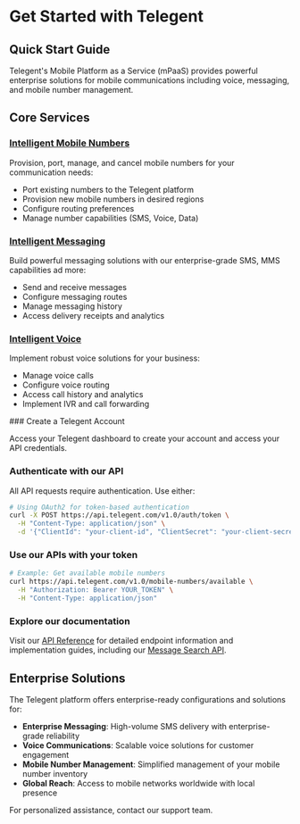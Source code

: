 
# Get Started with Telegent

## Quick Start Guide

Telegent's Mobile Platform as a Service (mPaaS) provides powerful enterprise solutions for mobile communications including voice, messaging, and mobile number management.

## Core Services

### [Intelligent Mobile Numbers](/docs/api-reference/intelligent-mobile-numbers)

Provision, port, manage, and cancel mobile numbers for your communication needs:

- Port existing numbers to the Telegent platform
- Provision new mobile numbers in desired regions
- Configure routing preferences
- Manage number capabilities (SMS, Voice, Data)

### [Intelligent Messaging](/docs/api-reference/intelligent-messaging)

Build powerful messaging solutions with our enterprise-grade SMS, MMS capabilities ad more:

- Send and receive messages
- Configure messaging routes
- Manage messaging history
- Access delivery receipts and analytics

### [Intelligent Voice](/docs/api-reference/intelligent-voice)

Implement robust voice solutions for your business:

- Manage voice calls
- Configure voice routing
- Access call history and analytics
- Implement IVR and call forwarding

<Steps>
### Create a Telegent Account

Access your Telegent dashboard to create your account and access your API credentials.

### Authenticate with our API

All API requests require authentication. Use either:

```bash
# Using OAuth2 for token-based authentication
curl -X POST https://api.telegent.com/v1.0/auth/token \
  -H "Content-Type: application/json" \
  -d '{"ClientId": "your-client-id", "ClientSecret": "your-client-secret"}'
```

### Use our APIs with your token

```bash
# Example: Get available mobile numbers
curl https://api.telegent.com/v1.0/mobile-numbers/available \
  -H "Authorization: Bearer YOUR_TOKEN" \
  -H "Content-Type: application/json"
```

### Explore our documentation

Visit our [API Reference](/docs/api-reference) for detailed endpoint information and implementation guides, including our [Message Search API](/docs/api-reference/intelligent-messaging/message-search).
</Steps>

## Enterprise Solutions

The Telegent platform offers enterprise-ready configurations and solutions for:

- **Enterprise Messaging**: High-volume SMS delivery with enterprise-grade reliability
- **Voice Communications**: Scalable voice solutions for customer engagement
- **Mobile Number Management**: Simplified management of your mobile number inventory
- **Global Reach**: Access to mobile networks worldwide with local presence

For personalized assistance, contact our support team.
